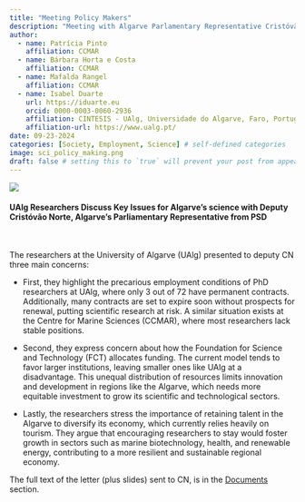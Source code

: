 ```yaml
---
title: "Meeting Policy Makers"
description: "Meeting with Algarve Parlamentary Representative Cristóvão Norte | 23 September 2024 at 10:00h"
author:
  - name: Patrícia Pinto
    affiliation: CCMAR
  - name: Bárbara Horta e Costa
    affiliation: CCMAR
  - name: Mafalda Rangel
    affiliation: CCMAR
  - name: Isabel Duarte
    url: https://iduarte.eu
    orcid: 0000-0003-0060-2936
    affiliation: CINTESIS - UAlg, Universidade do Algarve, Faro, Portugal
    affiliation-url: https://www.ualg.pt/     
date: 09-23-2024
categories: [Society, Employment, Science] # self-defined categories
image: sci_policy_making.png
draft: false # setting this to `true` will prevent your post from appearing on your listing page until you're ready!
---
```


![](reuniao_cnorte_2024.png)


#### UAlg Researchers Discuss Key Issues for Algarve's science with Deputy Cristóvão Norte, Algarve’s Parliamentary Representative from PSD

<br>

The researchers at the University of Algarve (UAlg) presented to deputy CN three main concerns:

  - First, they highlight the precarious employment conditions of PhD researchers at UAlg, where only 3 out of 72 have permanent contracts. Additionally, many contracts are set to expire soon without prospects for renewal, putting scientific research at risk. A similar situation exists at the Centre for Marine Sciences (CCMAR), where most researchers lack stable positions.

  - Second, they express concern about how the Foundation for Science and Technology (FCT) allocates funding. The current model tends to favor larger institutions, leaving smaller ones like UAlg at a disadvantage. This unequal distribution of resources limits innovation and development in regions like the Algarve, which needs more equitable investment to grow its scientific and technological sectors.

  - Lastly, the researchers stress the importance of retaining talent in the Algarve to diversify its economy, which currently relies heavily on tourism. They argue that encouraging researchers to stay would foster growth in sectors such as marine biotechnology, health, and renewable energy, contributing to a more resilient and sustainable regional economy.

The full text of the letter (plus slides) sent to CN, is in the [Documents](https://ualgsciencecommunity.github.io/portal/documents/meet_cnorte.html) section.
